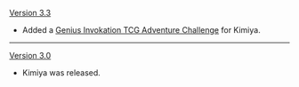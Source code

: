 {{Change History/Header}}
[[Version 3.3]]
* Added a [[Genius Invokation TCG/Stage/Kimiya/Gears of Destiny|Genius Invokation TCG Adventure Challenge]] for Kimiya.
----
[[Version 3.0]]
* Kimiya was released.